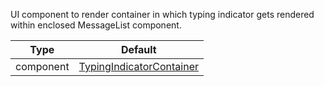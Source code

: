 UI component to render container in which typing indicator gets rendered within enclosed MessageList component.

| Type | Default |
| - | - |
| component | [TypingIndicatorContainer](https://github.com/GetStream/stream-chat-react-native/blob/master/package/src/components/MessageList/TypingIndicatorContainer.tsx) |
